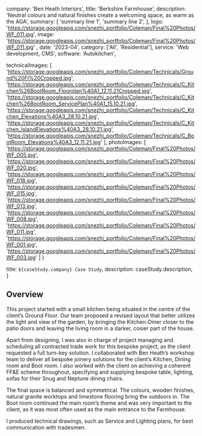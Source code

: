   company: 'Ben Heath Interiors',
  title: 'Berkshire Farmhouse',
  description:
    'Neutral colours and natural finishes create a welcoming space, as warm as the AGA',
  summary: [
    'summary line 1',
    'summary line 2',
  ],
  logo: 'https://storage.googleapis.com/snezhi_portfolio/Coleman/Final%20Photos/WF_011.jpg',
  image: 'https://storage.googleapis.com/snezhi_portfolio/Coleman/Final%20Photos/WF_011.jpg' ,
  date: '2023-04',
  category: ['All', 'Residential'],
  service: 'Web development, CMS',
  software: 'Autokitchen',

technicalImages: [
  'https://storage.googleapis.com/snezhi_portfolio/Coleman/Technicals/Ground%20Fl%20Cropped.jpg',
  'https://storage.googleapis.com/snezhi_portfolio/Coleman/Technicals/C_Kitchen%26BootRoom_Floorplan%40A1_12.11.21Cropped.jpg',
  'https://storage.googleapis.com/snezhi_portfolio/Coleman/Technicals/C_Kitchen%26BootRoom_ServicePlan%40A1_15.10.21.jpg',
  'https://storage.googleapis.com/snezhi_portfolio/Coleman/Technicals/C_Kitchen_Elevations%40A3_28.10.21.jpg',
  'https://storage.googleapis.com/snezhi_portfolio/Coleman/Technicals/C_Kitchen_IslandElevations%40A3_28.10.21.jpg',
  'https://storage.googleapis.com/snezhi_portfolio/Coleman/Technicals/C_BootRoom_Elevations%40A3_12.11.21.jpg'
],
photoImages: [
  'https://storage.googleapis.com/snezhi_portfolio/Coleman/Final%20Photos/WF_005.jpg',
  'https://storage.googleapis.com/snezhi_portfolio/Coleman/Final%20Photos/WF_020.jpg',
  'https://storage.googleapis.com/snezhi_portfolio/Coleman/Final%20Photos/WF_018.jpg',
  'https://storage.googleapis.com/snezhi_portfolio/Coleman/Final%20Photos/WF_015.jpg',
  'https://storage.googleapis.com/snezhi_portfolio/Coleman/Final%20Photos/WF_013.jpg',
  'https://storage.googleapis.com/snezhi_portfolio/Coleman/Final%20Photos/WF_008.jpg',
  'https://storage.googleapis.com/snezhi_portfolio/Coleman/Final%20Photos/WF_011.jpg',
  'https://storage.googleapis.com/snezhi_portfolio/Coleman/Final%20Photos/WF_001.jpg',
  'https://storage.googleapis.com/snezhi_portfolio/Coleman/Final%20Photos/WF_003.jpg'
  ]
}

  title: `${caseStudy.company} Case Study`,
  description: caseStudy.description,
}

## Overview

This project started with a small kitchen being situated in the centre of the client’s Ground Floor. Our team proposed a revised layout that better utilizes the light and view of the garden, by
bringing the Kitchen-Diner closer to the patio doors and leaving the living room in a darker, cosier part of the house.

Apart from designing, I was also in charge of project managing and scheduling all contracted trade work for this bespoke project, as the client requested a full turn-key solution. 
I collaborated with Ben Heath’s workshop team to deliver all bespoke joinery solutions for the client’s Kitchen, Dining room and Boot room. 
I also worked with the client on achieving a coherent FF&E scheme throughout, specifying and supplying bespoke table, lighting, sofas for their Snug and Neptune dining chairs.

The final space is balanced and symmetrical. The colours, wooden finishes, natural granite worktops and limestone flooring bring the outdoors in. The Boot room continued the main room’s theme and was very important to the client, as it was most often used as the main entrance to the Farmhouse.

I produced technical drawings, such as Service and Lighting plans, for best communication with tradesmen. 
